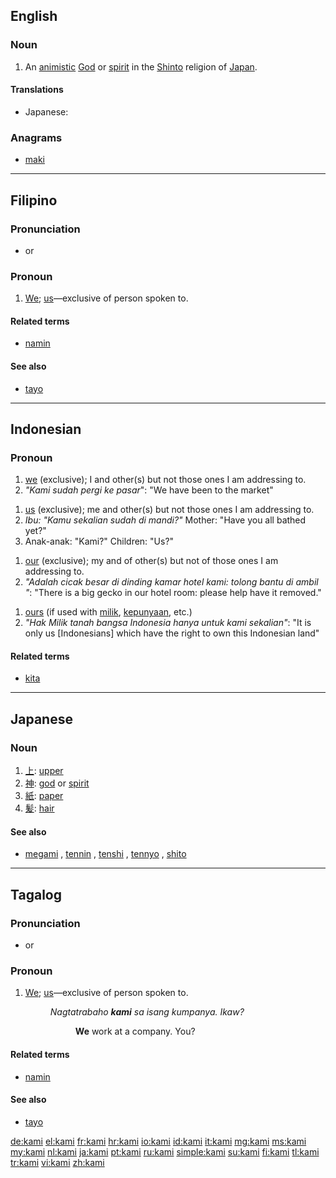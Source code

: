 ==English==
{{wikipedia}}

===Noun===
{{en-noun|kami}}

# An [[animistic]] [[God]] or [[spirit]] in the [[Shinto]] religion of [[Japan]].

====Translations====
{{trans-top|a God or spirit in the Shinto religion of Japan}}
* Japanese: {{t+|ja|神|tr=kami}}
{{trans-mid}}
{{trans-bottom}}

===Anagrams===
* [[maki#English|maki]]

----

==Filipino==

===Pronunciation===
* {{IPA|/kaˈmɪ/|lang=fil}} or {{IPA|/kaˈmɛ/|lang=fil}} {{qualifier|colloquial}}

===Pronoun===
{{infl|fil|pronoun}}

# [[we|We]]; [[us]]—exclusive of person spoken to.

====Related terms====
* [[namin]]

====See also====
* [[tayo]]

----

==Indonesian==

===Pronoun===
{{infl|id|pronoun}}

# [[we]] (exclusive); I and other(s) but not those ones I am addressing to.
# ''"Kami sudah pergi ke pasar''": "We have been to the market"

# [[us]]  (exclusive); me and other(s) but not  those ones I am addressing to.
# ''Ibu: "Kamu sekalian sudah di mandi?"'' Mother: "Have you all bathed yet?"
# Anak-anak: "Kami?" Children: "Us?"

# [[our]]  (exclusive); my and of other(s) but not of those ones I am addressing to.
# ''"Adalah cicak besar di dinding kamar hotel kami: tolong bantu di ambil "'': "There is a big gecko in our hotel room: please help have it removed."

# [[ours]] (if used with [[milik]], [[punya|kepunyaan]], etc.)
# ''"Hak Milik tanah bangsa Indonesia hanya untuk kami sekalian"'': "It is only us [Indonesians] which have the right to own this Indonesian land"

====Related terms====
* [[kita]]

----

==Japanese==

===Noun===
{{ja-noun|r|hira=かみ}}

# [[上]]: [[upper]]
# [[神]]: [[god]] or [[spirit]]
# [[紙]]: [[paper]]
# [[髪]]: [[hair]]

====See also====
* {{sense|神}} [[megami]] , [[tennin]] , [[tenshi]] , [[tennyo]] , [[shito]]

----

==Tagalog==

===Pronunciation===
* {{IPA|/kaˈmɪ/|lang=tl}} or {{IPA|/kaˈmɛ/|lang=tl}} {{qualifier|colloquial}}

===Pronoun===
{{infl|tl|pronoun}}

# [[we|We]]; [[us]]—exclusive of person spoken to.
#: ''Nagtatrabaho '''kami''' sa isang kumpanya. Ikaw?''
#:: '''We''' work at a company. You?

====Related terms====
* [[namin]]

====See also====
* [[tayo]]

[[de:kami]]
[[el:kami]]
[[fr:kami]]
[[hr:kami]]
[[io:kami]]
[[id:kami]]
[[it:kami]]
[[mg:kami]]
[[ms:kami]]
[[my:kami]]
[[nl:kami]]
[[ja:kami]]
[[pt:kami]]
[[ru:kami]]
[[simple:kami]]
[[su:kami]]
[[fi:kami]]
[[tl:kami]]
[[tr:kami]]
[[vi:kami]]
[[zh:kami]]